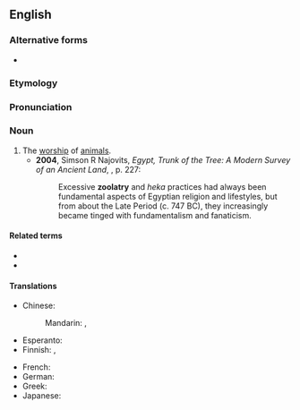 {{also|zoölatry}}

==English==
{{wikipedia|Animal worship}}

===Alternative forms===
* {{l|en|zoölatry}}

===Etymology===
{{confix|zoo|latry|lang=en}}

===Pronunciation===
{{rfp|lang=en}}

===Noun===
{{en-noun|-}}

# The [[worship]] of [[animal]]s.
#* '''2004''', Simson R Najovits, ''Egypt, Trunk of the Tree: A Modern Survey of an Ancient Land'', {{ISBN|0875862578}}, p. 227:
#*: Excessive '''zoolatry''' and ''heka'' practices had always been fundamental aspects of Egyptian religion and lifestyles, but from about the Late Period (c. 747 BC), they increasingly became tinged with fundamentalism and fanaticism.

====Related terms====
* {{l|en|zoolater}}
* {{l|en|zoolatrous}}

====Translations====
{{trans-top|worship of animals}}
* Chinese:
*: Mandarin: {{t|cmn|動物崇拜}}, {{t|cmn|动物崇拜|tr=dòngwù chóngbài}}
* Esperanto: {{t|eo|zoolatrio}}
* Finnish: {{t|fi|eläintenpalvonta}}, {{t|fi|zoolatria}}
{{trans-mid}}
* French: {{t+|fr|zoolâtrie|f}}
* German: {{t+|de|Zoolatrie|f}}
* Greek: {{t+|el|ζωολατρία|f}}
* Japanese: {{t|ja|動物崇拝|tr=どうぶつすうはい, dōbutsusūhai}}
{{trans-bottom}}